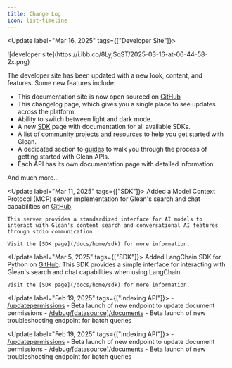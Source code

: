 ```yaml
---
title: Change Log
icon: list-timeline
---
```



<Update label="Mar 16, 2025" tags={["Developer Site"]}>

<Frame>
![developer site](https://i.ibb.co/8LyjSqST/2025-03-16-at-06-44-58-2x.png)
</Frame>

The developer site has been updated with a new look, content, and features. Some new features include:

- This documentation site is now open sourced on [GitHub](https://github.com/gleanwork/dev-docs)
- This changelog page, which gives you a single place to see updates across the platform.
- Ability to switch between light and dark mode.
- A new [SDK](/docs/home/sdk) page with documentation for all available SDKs.
- A list of [community projects and resources](/docs/home/community) to help you get started with Glean.
- A dedicated section to [guides](/docs/guides) to walk you through the process of getting started with Glean APIs.
- Each API has its own documentation page with detailed information.

And much more...
</Update>

<Update label="Mar 11, 2025" tags={["SDK"]}>
    Added a Model Context Protocol (MCP) server implementation for Glean's search and chat capabilities on [GitHub](https://github.com/gleanwork/mcp-server).

    This server provides a standardized interface for AI models to interact with Glean's content search and conversational AI features through stdio communication.

    Visit the [SDK page](/docs/home/sdk) for more information.
</Update>

<Update label="Mar 5, 2025" tags={["SDK"]}>
    Added LangChain SDK for Python on [GitHub](https://github.com/gleanwork/langchain-glean). This SDK provides a simple interface for interacting with Glean's search and chat capabilities when using LangChain.

    Visit the [SDK page](/docs/home/sdk) for more information.
</Update>

<Update label="Feb 19, 2025" tags={["Indexing API"]}>
    - [/updatepermissions](https://developers.glean.com/indexing/tag/Documents/paths/~1updatepermissions/post/) - Beta launch of new endpoint to update document permissions
    - [/debug/[datasource]/documents](https://developers.glean.com/indexing/tag/Troubleshooting/paths/~1debug~1%7Bdatasource%7D~1documents/post/) - Beta launch of new troubleshooting endpoint for batch queries
</Update>

<Update label="Feb 19, 2025" tags={["Indexing API"]}>
    - [/updatepermissions](https://developers.glean.com/indexing/tag/Documents/paths/~1updatepermissions/post/) - Beta launch of new endpoint to update document permissions
    - [/debug/[datasource]/documents](https://developers.glean.com/indexing/tag/Troubleshooting/paths/~1debug~1%7Bdatasource%7D~1documents/post/) - Beta launch of new troubleshooting endpoint for batch queries
</Update>
